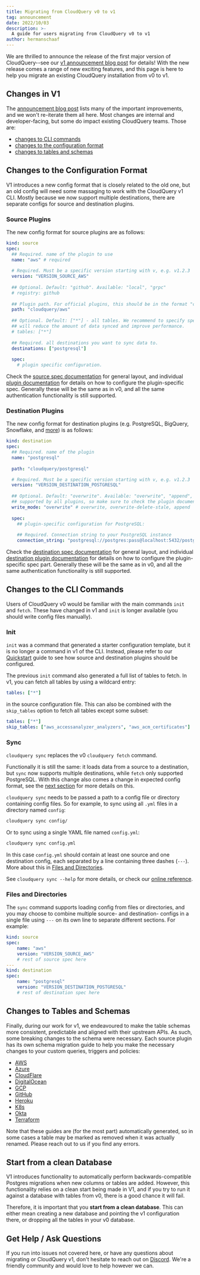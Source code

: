 ```yaml
---
title: Migrating from CloudQuery v0 to v1
tag: announcement
date: 2022/10/03
description: >-
  A guide for users migrating from CloudQuery v0 to v1
author: hermanschaaf
---
```



<BlogHeader/>

We are thrilled to announce the release of the first major version of CloudQuery--see our [v1 announcement blog post](/blog/cloudquery-v1-release) for details! With the new release comes a range of new exciting features, and this page is here to help you migrate an existing CloudQuery installation from v0 to v1.

## Changes in V1

The [announcement blog post](/blog/cloudquery-v1-release) lists many of the important improvements, and we won't re-iterate them all here. Most changes are internal and developer-facing, but some do impact existing CloudQuery teams. Those are:

- [changes to CLI commands](#changes-to-the-cli-commands)
- [changes to the configuration format](#changes-to-the-configuration-format)
- [changes to tables and schemas](#changes-to-tables-and-schemas)

## Changes to the Configuration Format

V1 introduces a new config format that is closely related to the old one, but an old config will need some massaging to work with the CloudQuery v1 CLI. Mostly because we now support multiple destinations, there are separate configs for source and destination plugins.

### Source Plugins

The new config format for source plugins are as follows:

```yaml copy
kind: source
spec:
  ## Required. name of the plugin to use
  name: "aws" # required
 
  # Required. Must be a specific version starting with v, e.g. v1.2.3
  version: "VERSION_SOURCE_AWS"
 
  ## Optional. Default: "github". Available: "local", "grpc"
  # registry: github
 
  ## Plugin path. For official plugins, this should be in the format "cloudquery/<name>", e.g. "cloudquery/aws"
  path: "cloudquery/aws"
 
  ## Optional. Default: ["*"] - all tables. We recommend to specify specific tables that you need to sync as this
  ## will reduce the amount of data synced and improve performance.
  # tables: ["*"]
 
  ## Required. all destinations you want to sync data to.
  destinations: ["postgresql"]
 
  spec:
    # plugin specific configuration.
```

Check the [source spec documentation](/docs/reference/source-spec) for general layout, and individual [plugin documentation](/docs/plugins/sources/overview) for details on how to configure the plugin-specific spec. Generally these will be the same as in v0, and all the same authentication functionality is still supported.

### Destination Plugins

The new config format for destination plugins (e.g. PostgreSQL, BigQuery, Snowflake, and [more](/docs/plugins/destinations/overview)) is as follows:

```yaml copy
kind: destination
spec:
  ## Required. name of the plugin
  name: "postgresql"
 
  path: "cloudquery/postgresql"

  # Required. Must be a specific version starting with v, e.g. v1.2.3
  version: "VERSION_DESTINATION_POSTGRESQL"
 
  ## Optional. Default: "overwrite". Available: "overwrite", "append", "overwrite-delete-stale". Not all modes are 
  ## supported by all plugins, so make sure to check the plugin documentation for more details.
  write_mode: "overwrite" # overwrite, overwrite-delete-stale, append
 
  spec:
    ## plugin-specific configuration for PostgreSQL:
 
    ## Required. Connection string to your PostgreSQL instance
    connection_string: "postgresql://postgres:pass@localhost:5432/postgres?sslmode=disable"```
```

Check the [destination spec documentation](/docs/reference/destination-spec) for general layout, and individual [destination plugin documentation](/docs/plugins/destinations/overview) for details on how to configure the plugin-specific spec part. Generally these will be the same as in v0, and all the same authentication functionality is still supported.

## Changes to the CLI Commands

Users of CloudQuery v0 would be familiar with the main commands `init` and `fetch`. These have changed in v1 and `init` is longer available (you should write config files manually).

### Init

`init` was a command that generated a starter configuration template, but it is no longer a command in v1 of the CLI. Instead, please refer to our [Quickstart](/docs/quickstart) guide to see how source and destination plugins should be configured.

The previous `init` command also generated a full list of tables to fetch. In v1, you can fetch all tables by using a wildcard entry:

```yaml
tables: ["*"]
```

in the source configuration file. This can also be combined with the `skip_tables` option to fetch all tables except some subset:

```yaml copy
tables: ["*"]
skip_tables: ["aws_accessanalyzer_analyzers", "aws_acm_certificates"]
```

### Sync

`cloudquery sync` replaces the v0 `cloudquery fetch` command.

Functionally it is still the same: it loads data from a source to a destination, but `sync` now supports multiple destinations, while `fetch` only supported PostgreSQL. With this change also comes a change in expected config format, see the [next section](#changes-to-the-configuration-format) for more details on this.

`cloudquery sync` needs to be passed a path to a config file or directory containing config files. So for example, to sync using all `.yml` files in a directory named `config`:

```bash copy
cloudquery sync config/
```

Or to sync using a single YAML file named `config.yml`:

```bash copy
cloudquery sync config.yml
```

In this case `config.yml` should contain at least one source and one destination config, each separated by a line containing three dashes (`---`). More about this in [Files and Directories](#files-and-directories).

See `cloudquery sync --help` for more details, or check our [online reference](/docs/reference/cli/cloudquery_sync).

### Files and Directories

The `sync` command supports loading config from files or directories, and you may choose to combine multiple source- and destination- configs in a single file using `---` on its own line to separate different sections. For example:

```yaml copy
kind: source
spec:
    name: "aws"
    version: "VERSION_SOURCE_AWS"
    # rest of source spec here
---
kind: destination
spec:
    name: "postgresql"
    version: "VERSION_DESTINATION_POSTGRESQL"
    # rest of destination spec here
```

## Changes to Tables and Schemas

Finally, during our work for v1, we endeavoured to make the table schemas more consistent, predictable and aligned with their upstream APIs. As such, some breaking changes to the schema were necessary. Each source plugin has its own schema migration guide to help you make the necessary changes to your custom queries, triggers and policies:

- [AWS](https://github.com/cloudquery/cloudquery/blob/main/plugins/source/aws/docs/v1-migration.md)
- [Azure](https://github.com/cloudquery/cloudquery/blob/main/plugins/source/azure/docs/v1-migration.md)
- [CloudFlare](https://github.com/cloudquery/cloudquery/blob/main/plugins/source/cloudflare/docs/v1-migration.md)
- [DigitalOcean](https://github.com/cloudquery/cloudquery/blob/main/plugins/source/digitalocean/docs/v1-migration.md)
- [GCP](https://github.com/cloudquery/cloudquery/blob/main/plugins/source/gcp/docs/v1-migration.md)
- [GitHub](https://github.com/cloudquery/cloudquery/blob/main/plugins/source/github/docs/v1-migration.md)
- [Heroku](https://github.com/cloudquery/cloudquery/blob/main/plugins/source/heroku/docs/v1-migration.md)
- [K8s](https://github.com/cloudquery/cloudquery/blob/main/plugins/source/k8s/docs/v1-migration.md)
- [Okta](https://github.com/cloudquery/cloudquery/blob/main/plugins/source/okta/docs/v1-migration.md)
- [Terraform](https://github.com/cloudquery/cloudquery/blob/main/plugins/source/terraform/docs/v1-migration.md)

Note that these guides are (for the most part) automatically generated, so in some cases a table may be marked as removed when it was actually renamed. Please reach out to us if you find any errors.

## Start from a clean Database

V1 introduces functionality to automatically perform backwards-compatible Postgres migrations when new columns or tables are added. However, this functionality relies on a clean start being made in V1, and if you try to run it against a database with tables from v0, there is a good chance it will fail.

Therefore, it is important that you **start from a clean database**. This can either mean creating a new database and pointing the v1 configuration there, or dropping all the tables in your v0 database. 

## Get Help / Ask Questions

If you run into issues not covered here, or have any questions about migrating or CloudQuery v1, don't hesitate to reach out on [Discord](https://www.cloudquery.io/discord). We're a friendly community and would love to help however we can.
